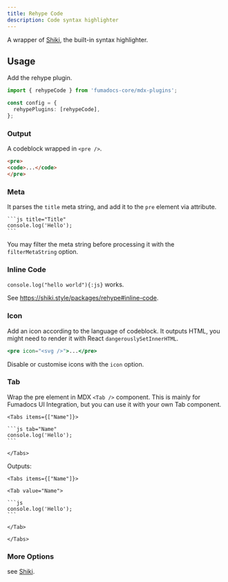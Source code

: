 ```yaml
---
title: Rehype Code
description: Code syntax highlighter
---
```


A wrapper of [Shiki](https://shiki.style), the built-in syntax highlighter.

## Usage

Add the rehype plugin.

```ts
import { rehypeCode } from 'fumadocs-core/mdx-plugins';

const config = {
  rehypePlugins: [rehypeCode],
};
```

### Output

A codeblock wrapped in `<pre />`.

```html
<pre>
<code>...</code>
</pre>
```

### Meta

It parses the `title` meta string, and add it to the `pre` element via attribute.

````mdx
```js title="Title"
console.log('Hello');
```
````

You may filter the meta string before processing it with the `filterMetaString` option.

### Inline Code

`console.log("hello world"){:js}` works.

See https://shiki.style/packages/rehype#inline-code.

### Icon

Add an icon according to the language of codeblock.
It outputs HTML, you might need to render it with React `dangerouslySetInnerHTML`.

```jsx
<pre icon="<svg />">...</pre>
```

Disable or customise icons with the `icon` option.

### Tab

Wrap the pre element in MDX `<Tab />` component.
This is mainly for Fumadocs UI Integration, but you can use it with your own Tab component.

````mdx
<Tabs items={["Name"]}>

```js tab="Name"
console.log('Hello');
```

</Tabs>
````

Outputs:

````mdx
<Tabs items={["Name"]}>

<Tab value="Name">

```js
console.log('Hello');
```

</Tab>

</Tabs>
````

### More Options

see [Shiki](https://shiki.style).
